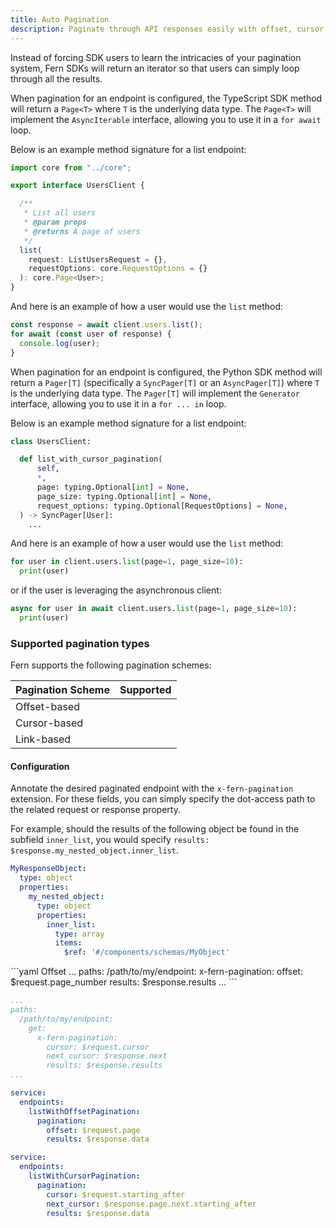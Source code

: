 ```yaml
---
title: Auto Pagination
description: Paginate through API responses easily with offset, cursor, and link-based pagination.
---
```


<Markdown src="/snippets/pro-callout.mdx" />

Instead of forcing SDK users to learn the intricacies of your pagination system, Fern SDKs will return an iterator so that users can simply loop through all the results.

<Tabs>
<Tab title="TypeScript" language="typescript">

  When pagination for an endpoint is configured, the TypeScript SDK method 
  will return a `Page<T>` where `T` is the underlying data type. The `Page<T>`
  will implement the `AsyncIterable` interface, allowing you to use it in a
  `for await` loop.

  Below is an example method signature for a list endpoint: 
  ```typescript UsersClient.ts {10-13}
  import core from "../core";

  export interface UsersClient {

    /**
     * List all users
     * @param props 
     * @returns A page of users
     */
    list(
      request: ListUsersRequest = {}, 
      requestOptions: core.RequestOptions = {}
    ): core.Page<User>;
  }
  ```

  And here is an example of how a user would use the `list` method:
  ```typescript
  const response = await client.users.list();
  for await (const user of response) {
    console.log(user);
  }
  ```
  
</Tab>
<Tab title="Python" language="python">

  When pagination for an endpoint is configured, the Python SDK method 
  will return a `Pager[T]` (specifically a `SyncPager[T]` or an `AsyncPager[T]`) where `T` is the underlying data type. The `Pager[T]`
  will implement the `Generator` interface, allowing you to use it in a
  `for ... in` loop.

  Below is an example method signature for a list endpoint: 
  ```python client.py {3-9}
  class UsersClient:

    def list_with_cursor_pagination(
        self,
        *,
        page: typing.Optional[int] = None,
        page_size: typing.Optional[int] = None,
        request_options: typing.Optional[RequestOptions] = None,
    ) -> SyncPager[User]:
      ...
  ```

  And here is an example of how a user would use the `list` method:
  ```python
  for user in client.users.list(page=1, page_size=10):
    print(user)
  ```

  or if the user is leveraging the asynchronous client:
  ```python
  async for user in await client.users.list(page=1, page_size=10):
    print(user)
  ```
</Tab>
</Tabs>

### Supported pagination types

Fern supports the following pagination schemes:

| Pagination Scheme | Supported                                        |
|-------------------|--------------------------------------------------|
| Offset-based      | <Icon icon="check" color="#84B060" />            |
| Cursor-based      | <Icon icon="check" color="#84B060" />            |
| Link-based        |                                                  |

#### Configuration

Annotate the desired paginated endpoint with the `x-fern-pagination` extension.
For these fields, you can simply specify the dot-access path to the related request or response property.

For example, should the results of the following object be found in the subfield `inner_list`, you would specify `results: $response.my_nested_object.inner_list`.

```yaml
MyResponseObject:
  type: object
  properties:
    my_nested_object:
      type: object
      properties:
        inner_list:
          type: array
          items:
            $ref: '#/components/schemas/MyObject'
```


<Tabs>
<Tab title="OpenAPI">
<CodeBlocks>
```yaml Offset
...
paths:
  /path/to/my/endpoint:
    x-fern-pagination:
      offset: $request.page_number
      results: $response.results
...
```

```yaml Cursor
...
paths:
  /path/to/my/endpoint:
    get:
      x-fern-pagination:
        cursor: $request.cursor
        next_cursor: $response.next
        results: $response.results
...
```
</CodeBlocks>
</Tab>

<Tab title="Fern Definition">
<CodeBlocks>

```yaml Offset
service:
  endpoints:
    listWithOffsetPagination:
      pagination: 
        offset: $request.page
        results: $response.data
```

```yaml Cursor
service:
  endpoints:
    listWithCursorPagination:
      pagination: 
        cursor: $request.starting_after
        next_cursor: $response.page.next.starting_after
        results: $response.data
```

</CodeBlocks>
</Tab>
</Tabs>



